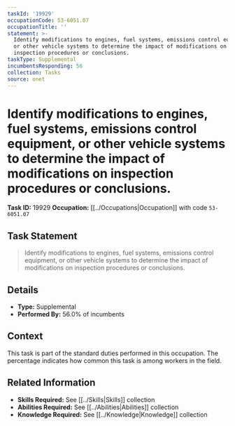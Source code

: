 ```yaml
---
taskId: '19929'
occupationCode: 53-6051.07
occupationTitle: ''
statement: >-
  Identify modifications to engines, fuel systems, emissions control equipment,
  or other vehicle systems to determine the impact of modifications on
  inspection procedures or conclusions.
taskType: Supplemental
incumbentsResponding: 56
collection: Tasks
source: onet
---
```

# Identify modifications to engines, fuel systems, emissions control equipment, or other vehicle systems to determine the impact of modifications on inspection procedures or conclusions.

**Task ID:** 19929
**Occupation:** [[../Occupations|Occupation]] with code `53-6051.07`

## Task Statement

> Identify modifications to engines, fuel systems, emissions control equipment, or other vehicle systems to determine the impact of modifications on inspection procedures or conclusions.

## Details

- **Type:** Supplemental
- **Performed By:** 56.0% of incumbents

## Context

This task is part of the standard duties performed in this occupation. The percentage indicates how common this task is among workers in the field.

## Related Information

- **Skills Required:** See [[../Skills|Skills]] collection
- **Abilities Required:** See [[../Abilities|Abilities]] collection
- **Knowledge Required:** See [[../Knowledge|Knowledge]] collection
